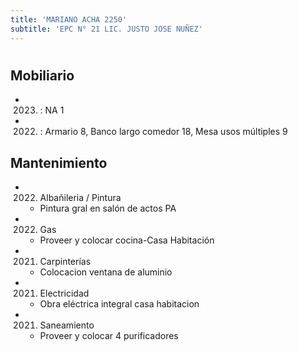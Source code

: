 ```yaml
---
title: 'MARIANO ACHA 2250'
subtitle: 'EPC N° 21 LIC. JUSTO JOSE NUÑEZ'
---
```


#


## Mobiliario

*  (2023) : NA 1 

*  (2022) : Armario 8, Banco largo comedor 18, Mesa usos múltiples 9 





## Mantenimiento

*  (2022) Albañileria / Pintura 
    + Pintura gral en salón de actos PA

*  (2022) Gas 
    + Proveer y colocar cocina-Casa Habitación

*  (2021) Carpinterías 
    + Colocacion ventana de aluminio

*  (2021) Electricidad 
    + Obra eléctrica integral  casa habitacion

*  (2021) Saneamiento 
    + Proveer y colocar 4 purificadores



